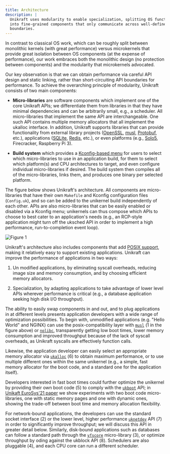 ```yaml
---
title: Architecture
description: |
  Unikraft uses modularity to enable specialization, splitting OS functionality
  into fine-grained components that only communicate across well-defined API
  boundaries. 
---
```


In contrast to classical OS work, which can be roughly split between monolithic
kernels (with great performance) versus microkernels that provide great
isolation between OS components (at the expense of performance), our work
embraces both the monolithic design (no protection between components) and the
modularity that microkernels advocated.

Our key observation is that we can obtain performance via careful API design and
static linking, rather than short-circuiting API boundaries for performance. To
achieve the overarching principle of modularity, Unikraft consists of two main
components:

* **Micro-libraries** are software components which implement one of the core
  Unikraft APIs; we differentiate them from libraries in that they have minimal
  dependencies and can be arbitrarily small, e.g., a scheduler.  All
  micro-libraries that implement the same API are interchangeable. One such API
  contains multiple memory allocators that all implement the ukalloc interface.
  In addition, Unikraft supports libraries that can provide functionality from
  external library projects ([OpenSSL](https://github.com/unikraft/lib-openssl),
  [musl](https://github.com/unikraft/lib-musl),
  [Protobuf](https://github.com/unikraft/lib-protobuf), etc.), applications
  ([SQLite](https://github.com/unikraft/lib-sqlite),
  [Redis](https://github.com/unikraft/lib-redis), etc.), or even platforms
  (e.g., [Solo5](https://github.com/unikraft/plat-solo5), Firecracker, Raspberry
  Pi 3).

* **Build system** which provides a [Kconfig-based
  menu](/docs/internals/build-system#configuk) for users to select which micro-libraries
  to use in an application build, for them to select which platform(s) and CPU
  architectures to target, and even configure individual micro-libraries if
  desired. The build system then compiles all of the micro-libraries, links
  them, and produces one binary per selected platform.

The figure below shows Unikraft's architecture.  All components are
micro-libraries that have their own `Makefile` and Kconfig configuration files
(`Config.uk`), and so can be added to the unikernel build independently of each
other.  APIs are also micro-libraries that can be easily enabled or disabled via
a Kconfig menu; unikernels can thus compose which APIs to choose to best cater
to an application's needs (e.g., an RCP-style application might turn off the
uksched API in order to implement a high performance, run-to-completion event
loop).

<Image
  border
  ratio={16/11}
  src="/diagrams/unikraft-architecture.svg"
  title="Figure 1"
  description="Overview of Unikraft's architecture. All components are micro-libraries that have their own Makefile and Kconfig configuration files, and so can be added to the unikernel build independently of each other.  APIs are also micro-libraries that can be easily enabled or disabled via a Kconfig menu; unikernels can thus compose which APIs to choose to best cater to an application's need."
/>

Unikraft's architecture also includes components that add [POSIX
support](/docs/features/posix-compatibility), making it relatively easy to
support existing applications. Unikraft can improve the performance of
applications in two ways:

1. Un modified applications, by eliminating syscall overheads, reducing image
   size and memory consumption, and by choosing efficient memory allocators.

2. Specialization, by adapting applications to take advantage of lower level
   APIs wherever performance is critical (e.g., a database application seeking
   high disk I/O throughput).

The ability to easily swap components in and out, and to plug applications in at
different levels presents application developers with a wide range of
optimization possibilities.  To begin with, unmodified applications (e.g. "Hello
World" and NGINX) can use the posix-compatibility layer with
[`musl`](https://github.com/unikraft/lib-musl) (1️ in the figure above) or
[`nolibc`](https://github.com/unikraft/unikraft/tree/staging/lib/nolibc),
transparently getting low boot times, lower memory consumption and improved
throughput because of the lack of syscall overheads, as Unikraft syscalls are
effectively function calls.

Likewise, the application developer can easily select an appropriate memory
allocator via
[`ukalloc`](https://github.com/unikraft/unikraft/tree/staging/lib/ukalloc) (6️)
to obtain maximum performance, or to use multiple different ones within the same
unikernel (e.g., a simple, fast memory allocator for the boot code, and a
standard one for the application itself).

Developers interested in fast boot times could further optimize the unikernel by
providing their own boot code (5️) to comply with the
[`ukboot`](/docs/internals/booting/) API; in [Unikaft EuroSys'21
paper](https://dl.acm.org/doi/abs/10.1145/3447786.3456248) we show experiments
with two boot code micro-libraries, one with static memory pages and one with
dynamic ones, showing the trade-off between boot time and memory allocation
flexibility.

For network-bound applications, the developers can use the standard socket
interface (2️) or the lower level, higher performance
[`uknetdev`](https://github.com/unikraft/unikraft/tree/staging/lib/uknetdev) API
(7️) in order to significantly improve throughput; we will discuss this API in
greater detail below.  Similarly, disk-bound applications such as databases can
follow a standard path through the
[`vfscore`](https://github.com/unikraft/unikraft/tree/staging/lib/vfscore)
micro-library (3️), or optimize throughput by oding against the ukblock API
(8️).  Schedulers are also pluggable (4️), and each CPU core can run a
different scheduler.

